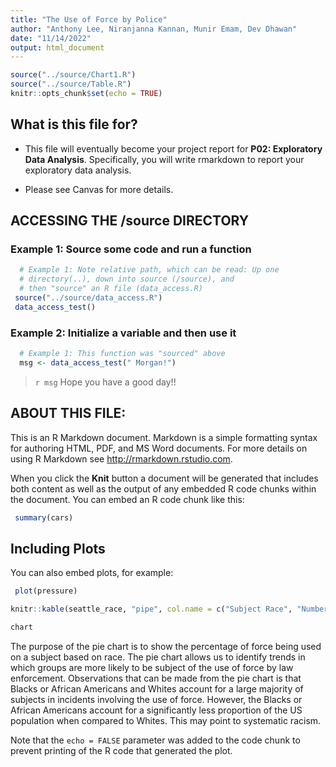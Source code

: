 ```yaml
---
title: "The Use of Force by Police"
author: "Anthony Lee, Niranjanna Kannan, Munir Emam, Dev Dhawan"
date: "11/14/2022"
output: html_document
---
```


```r
source("../source/Chart1.R")
source("../source/Table.R")
knitr::opts_chunk$set(echo = TRUE)
```

## What is this file for?

-   This file will eventually become your project report for **P02: Exploratory Data Analysis**. Specifically, you will write rmarkdown to report your exploratory data analysis.

-   Please see Canvas for more details.

## ACCESSING THE /source DIRECTORY

### Example 1: Source some code and run a function

```r
  # Example 1: Note relative path, which can be read: Up one
  # directory(..), down into source (/source), and 
  # then "source" an R file (data_access.R)
 source("../source/data_access.R")
 data_access_test()
```

### Example 2: Initialize a variable and then use it

```r
  # Example 1: This function was "sourced" above
  msg <- data_access_test(" Morgan!")
```

> `r msg` Hope you have a good day!!

## ABOUT THIS FILE:

This is an R Markdown document. Markdown is a simple formatting syntax for authoring HTML, PDF, and MS Word documents. For more details on using R Markdown see <http://rmarkdown.rstudio.com>.

When you click the **Knit** button a document will be generated that includes both content as well as the output of any embedded R code chunks within the document. You can embed an R code chunk like this:

```r
 summary(cars)
```

## Including Plots

You can also embed plots, for example:

```r
 plot(pressure)
```

```r
knitr::kable(seattle_race, "pipe", col.name = c("Subject Race", "Number"))
```

```r
chart
```

The purpose of the pie chart is to show the percentage of force being used on a subject based on race. The pie chart allows us to identify trends in which groups are more likely to be subject of the use of force by law enforcement. Observations that can be made from the pie chart is that Blacks or African Americans and Whites account for a large majority of subjects in incidents involving the use of force. However, the Blacks or African Americans account for a significantly less proportion of the US population when compared to Whites. This may point to systematic racism.

Note that the `echo = FALSE` parameter was added to the code chunk to prevent printing of the R code that generated the plot.
